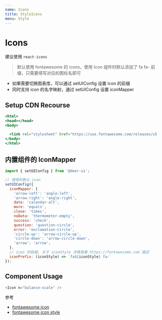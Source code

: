 ```yaml
---
name: Icons
title: StyleIcons
menu: Style
---
```


# Icons

建议使用 `react-icons`

> 默认使用 fontawesome 的 icons，使用 Icon 组件时默认添加了 fa fa- 前缀，只需要填写对应的图标名即可

- 如果需要切换图表库，可以通过 setUIConfig 设置 icon 的前缀
- 同时支持 icon 的名字映射，通过 setUIConfig 设置 iconMapper

## Setup CDN Recourse

```jsx
<html>
<head></head>
<body>

  <link rel="stylesheet" href="https://use.fontawesome.com/releases/v5.3.1/css/all.css" integrity="sha384-mzrmE5qonljUremFsqc01SB46JvROS7bZs3IO2EmfFsd15uHvIt+Y8vEf7N7fWAU" crossorigin="anonymous">
</body>
</html>
```

## 内置组件的 IconMapper

```js static
import { setUIConfig } from '@deer-ui';

// 使用的默认 icon
setUIConfig({
  iconMapper: {
    'arrow-left': 'angle-left',
    'arrow-right': 'angle-right',
    date: 'calendar-alt',
    more: 'equals',
    close: 'times',
    noData: 'thermometer-empty',
    success: 'check',
    question: 'question-circle',
    error: 'exclamation-circle',
    'circle-up': 'arrow-circle-up',
    'circle-down': 'arrow-circle-down',
    'arrow': 'arrow',
  },
  // icon 的前缀, 关于 iconStyle 详情查看 https://fontawesome.com 描述
  iconPrefix: (iconStyle) => `fa${iconStyle} fa-`
});
```

## Component Usage

```js
<Icon n="balance-scale" />
```

参考

- [fontawesome icon](https://fontawesome.com/icons?d=gallery&m=free)
- [fontawesome icon style](https://fontawesome.com)
